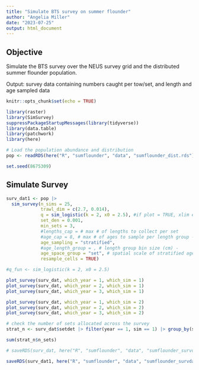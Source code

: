 ```yaml
---
title: "Simulate BTS survey on summer flounder"
author: "Angelia Miller"
date: "2023-07-25"
output: html_document
---
```


## Objective 
Simulate the BTS survey over the NEUS survey grid and the distributed summer flounder population. 

Output: survey data containing numbers caught per tow/set, and length and age sampled data 


```r
knitr::opts_chunk$set(echo = TRUE)

library(raster)
library(SimSurvey)
suppressPackageStartupMessages(library(tidyverse))
library(data.table)
library(patchwork)
library(here)

# Load the population abundance and distribution 
pop <- readRDS(here("R", "sumflounder", "data", "sumflounder_dist.rds"))

set.seed(8675309)
```


## Simulate Survey
```r
surv_dat1 <- pop |>
  sim_survey(n_sims = 25,
             trawl_dim = c(2.7, 0.014),
             q = sim_logistic(k = 2, x0 = 2.5), #if plot = TRUE, xlim errors
             set_den = 0.001,
             min_sets = 3,
             #lengths_cap = # max # of lengths to collect per set
             #age_cap = 8, # max # of ages to sample per length group - all 8?
             age_sampling = "stratified", 
             #age_length_group = , # length group bin size (cm) - 
             age_space_group = "set", # spatial scale of stratified age sampling - ages taken each tow?
             resample_cells = TRUE)
```


```r
#q_fun <- sim_logistic(k = 2, x0 = 2.5)
```


```r
plot_survey(surv_dat, which_year = 1, which_sim = 1)
plot_survey(surv_dat, which_year = 2, which_sim = 1)
plot_survey(surv_dat, which_year = 3, which_sim = 1)
```


```r
plot_survey(surv_dat, which_year = 1, which_sim = 2)
plot_survey(surv_dat, which_year = 2, which_sim = 2)
plot_survey(surv_dat, which_year = 3, which_sim = 2)
```

```r
# check the number of sets allocated across the survey
strat_n <- surv_dat$setdet |> filter(year == 1, sim == 1) |> group_by(strat) |> summarise(n_sets = length(set)) |> arrange(desc(n_sets))

sum(strat_n$n_sets)

```


```r
# saveRDS(surv_dat, here("R", "sumflounder", "data", "sumflounder_survdat.rds"))

saveRDS(surv_dat1, here("R", "sumflounder", "data", "sumflounder_survdat_25sims.rds"))
```

